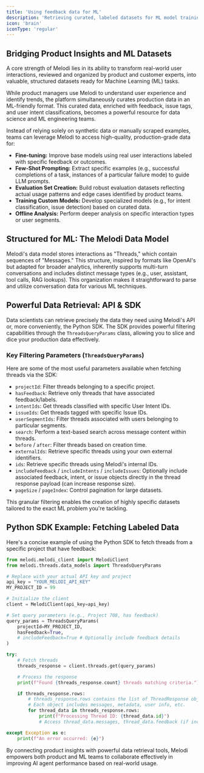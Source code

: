 ```yaml
---
title: 'Using feedback data for ML'
description: 'Retrieving curated, labeled datasets for ML model training and evaluation.'
icon: 'brain'
iconType: 'regular'
---
```


## Bridging Product Insights and ML Datasets

A core strength of Melodi lies in its ability to transform real-world user interactions, reviewed and organized by product and customer experts, into valuable, structured datasets ready for Machine Learning (ML) tasks.

While product managers use Melodi to understand user experience and identify trends, the platform simultaneously curates production data in an ML-friendly format. This curated data, enriched with feedback, issue tags, and user intent classifications, becomes a powerful resource for data science and ML engineering teams.

Instead of relying solely on synthetic data or manually scraped examples, teams can leverage Melodi to access high-quality, production-grade data for:

*   **Fine-tuning:** Improve base models using real user interactions labeled with specific feedback or outcomes.
*   **Few-Shot Prompting:** Extract specific examples (e.g., successful completions of a task, instances of a particular failure mode) to guide LLM prompts.
*   **Evaluation Set Creation:** Build robust evaluation datasets reflecting actual usage patterns and edge cases identified by product teams.
*   **Training Custom Models:** Develop specialized models (e.g., for intent classification, issue detection) based on curated data.
*   **Offline Analysis:** Perform deeper analysis on specific interaction types or user segments.

## Structured for ML: The Melodi Data Model

Melodi's data model stores interactions as "Threads," which contain sequences of "Messages." This structure, inspired by formats like OpenAI's but adapted for broader analytics, inherently supports multi-turn conversations and includes distinct message types (e.g., user, assistant, tool calls, RAG lookups). This organization makes it straightforward to parse and utilize conversation data for various ML techniques.

## Powerful Data Retrieval: API & SDK

Data scientists can retrieve precisely the data they need using Melodi's API or, more conveniently, the Python SDK. The SDK provides powerful filtering capabilities through the `ThreadsQueryParams` class, allowing you to slice and dice your production data effectively.

### Key Filtering Parameters (`ThreadsQueryParams`)

Here are some of the most useful parameters available when fetching threads via the SDK:

*   `projectId`: Filter threads belonging to a specific project.
*   `hasFeedback`: Retrieve only threads that have associated feedback/labels.
*   `intentIds`: Get threads classified with specific User Intent IDs.
*   `issueIds`: Get threads tagged with specific Issue IDs.
*   `userSegmentIds`: Filter threads associated with users belonging to particular segments.
*   `search`: Perform a text-based search across message content within threads.
*   `before` / `after`: Filter threads based on creation time.
*   `externalIds`: Retrieve specific threads using your own external identifiers.
*   `ids`: Retrieve specific threads using Melodi's internal IDs.
*   `includeFeedback` / `includeIntents` / `includeIssues`: Optionally include associated feedback, intent, or issue objects directly in the thread response payload (can increase response size).
*   `pageSize` / `pageIndex`: Control pagination for large datasets.

This granular filtering enables the creation of highly specific datasets tailored to the exact ML problem you're tackling.

## Python SDK Example: Fetching Labeled Data

Here's a concise example of using the Python SDK to fetch threads from a specific project that have feedback:

```python
from melodi.melodi_client import MelodiClient
from melodi.threads.data_models import ThreadsQueryParams

# Replace with your actual API key and project 
api_key = "YOUR_MELODI_API_KEY"
MY_PROJECT_ID = 99

# Initialize the client
client = MelodiClient(api_key=api_key)

# Set query parameters (e.g., Project 708, has feedback)
query_params = ThreadsQueryParams(
    projectId=MY_PROJECT_ID,
    hasFeedback=True,
    # includeFeedback=True # Optionally include feedback details
)

try:
    # Fetch threads
    threads_response = client.threads.get(query_params)

    # Process the response
    print(f"Found {threads_response.count} threads matching criteria.")

    if threads_response.rows:
        # threads_response.rows contains the list of ThreadResponse objects
        # Each object includes messages, metadata, user info, etc.
        for thread_data in threads_response.rows:
            print(f"Processing Thread ID: {thread_data.id}")
            # Access thread_data.messages, thread_data.feedback (if included), etc.

except Exception as e:
    print(f"An error occurred: {e}")

```

By connecting product insights with powerful data retrieval tools, Melodi empowers both product and ML teams to collaborate effectively in improving AI agent performance based on real-world usage. 